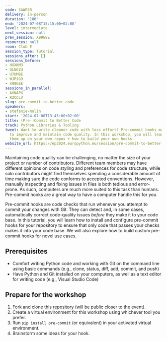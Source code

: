```yaml
---
code: SAWP3R
delivery: in-person
duration: '180'
end: '2024-07-08T15:15:00+02:00'
level: intermediate
next_session: null
prev_session: X99G8E
resources: null
room: Club E
session_type: Tutorial
sessions_after: []
sessions_before:
- HXXKM3
- QLNGZU
- U7UMBE
- WJPJG9
- X99G8E
sessions_in_parallel:
- AVNAPX
- RZCCLV
slug: pre-commit-to-better-code
speakers:
- stefanie-molin
start: '2024-07-08T13:45:00+02:00'
title: (Pre-)Commit to Better Code
track: Python Libraries & Tooling
tweet: Want to write cleaner code with less effort? Pre-commit hooks make it easy
  to improve and maintain code quality. In this workshop, you will learn how to set
  them up on your own repos + how to build your own hooks.
website_url: https://ep2024.europython.eu/session/pre-commit-to-better-code
---
```


Maintaining code quality can be challenging, no matter the size of your project or number of contributors. Different team members may have different opinions on code styling and preferences for code structure, while solo contributors might find themselves spending a considerable amount of time making sure the code conforms to accepted conventions. However, manually inspecting and fixing issues in files is both tedious and error-prone. As such, computers are much more suited to this task than humans. Pre-commit hooks are a great way to have a computer handle this for you.

Pre-commit hooks are code checks that run whenever you attempt to commit your changes with Git. They can detect and, in some cases, automatically correct code-quality issues *before* they make it to your code base. In this tutorial, you will learn how to install and configure pre-commit hooks for your repository to ensure that only code that passes your checks makes it into your code base. We will also explore how to build custom pre-commit hooks for novel use cases.

## Prerequisites
- Comfort writing Python code and working with Git on the command line using basic commands (e.g., clone, status, diff, add, commit, and push)
- Have Python and Git installed on your computers, as well as a text editor for writing code (e.g., Visual Studio Code)

## Prepare for the workshop
1. Fork and clone [this repository](https://github.com/stefmolin/pre-commit-workshop) (will be public closer to the event).
2. Create a virtual environment for this workshop using whichever tool you prefer.
3. Run `pip install pre-commit` (or equivalent) in your activated virtual environment.
4. Brainstorm some ideas for your hook.
